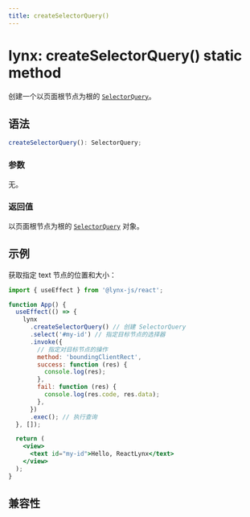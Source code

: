 ```yaml
---
title: createSelectorQuery()
---
```


# lynx: createSelectorQuery() static method

创建一个以页面根节点为根的 [`SelectorQuery`]。

## 语法

```ts
createSelectorQuery(): SelectorQuery;
```

### 参数

无。

### 返回值

以页面根节点为根的 [`SelectorQuery`] 对象。

## 示例

获取指定 text 节点的位置和大小：

```jsx
import { useEffect } from '@lynx-js/react';

function App() {
  useEffect(() => {
    lynx
      .createSelectorQuery() // 创建 SelectorQuery
      .select('#my-id') // 指定目标节点的选择器
      .invoke({
        // 指定对目标节点的操作
        method: 'boundingClientRect',
        success: function (res) {
          console.log(res);
        },
        fail: function (res) {
          console.log(res.code, res.data);
        },
      })
      .exec(); // 执行查询
  }, []);

  return (
    <view>
      <text id="my-id">Hello, ReactLynx</text>
    </view>
  );
}
```

[`SelectorQuery`]: ../selector-query.mdx

## 兼容性


<LegacyCompatTable metadata="lynx-api/lynx/createSelectorQuery" />
